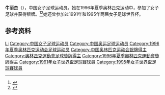 {{Infobox sportsperson
| name           = 牛丽杰
|show-medals=yes
|medaltemplates={{MedalSport | 女子[[足球|足球]]}}
{{MedalCountry | {{CHN}} }}
{{MedalCompetition|[[奥林匹克运动会|奥林匹克运动会]]}}
{{MedalSilver| [[1996年夏季奥林匹克运动会|1996年 亚特兰大]] |[[1996年夏季奥林匹克运动会足球比赛|女子足球]]}}
}}

'''牛丽杰'''（{{bd|1969年|4月12日|}}），中国女子足球运动员。她在1996年夏季奥林匹克运动中，参加了女子足球并获得银牌。<ref>{{cite web|url=http://www.eurosport.co.uk/football/lijie-niu_prs414587/person.shtml|title=Lijie Niu - Player Profile - Football|publisher=|accessdate=2017-04-01|archive-date=2017-05-10|archive-url=https://web.archive.org/web/20170510111429/http://www.eurosport.co.uk/football/lijie-niu_prs414587/person.shtml|dead-url=no}}</ref><ref>{{cite web|url=http://fr.scoresway.com/www.fcgute.se?sport=soccer&page=player&id=291858&view=matches|title=Lijie   Niu - Football - Scoresway - Résultats, rencontres, tableaux et statistiques|publisher=|access-date=2017-04-01|archive-url=https://web.archive.org/web/20161220214121/http://fr.scoresway.com/www.fcgute.se?sport=soccer&page=player&id=291858&view=matches|archive-date=2016-12-20|dead-url=yes}}</ref>她还曾参加过1991年和1995年两届女子足球世界杯。

== 参考资料 ==
{{Reflist}}

{{1991年女足世界杯中国队参赛名单}}
{{1995年女足世界杯中国队参赛名单}}
{{1996年奥运会女子足球中国参赛名单}}

{{Authority control}}
{{DEFAULTSORT:Niu Lijie}}
[[Category:牛姓|Li]]
[[Category:中国女子足球运动员|Category:中国女子足球运动员]]
[[Category:中国奥运足球运动员|Category:中国奥运足球运动员]]
[[Category:1996年夏季奥林匹克运动会足球运动员|Category:1996年夏季奥林匹克运动会足球运动员]]
[[Category:中国奥林匹克运动会银牌得主|Category:中国奥林匹克运动会银牌得主]]
[[Category:奧林匹克運動會足球獎牌得主|Category:奧林匹克運動會足球獎牌得主]]
[[Category:1996年夏季奧林匹克運動會獎牌得主|Category:1996年夏季奧林匹克運動會獎牌得主]]
[[Category:1991年女子世界盃足球賽球員|Category:1991年女子世界盃足球賽球員]]
[[Category:1995年女子世界盃足球賽球員|Category:1995年女子世界盃足球賽球員]]